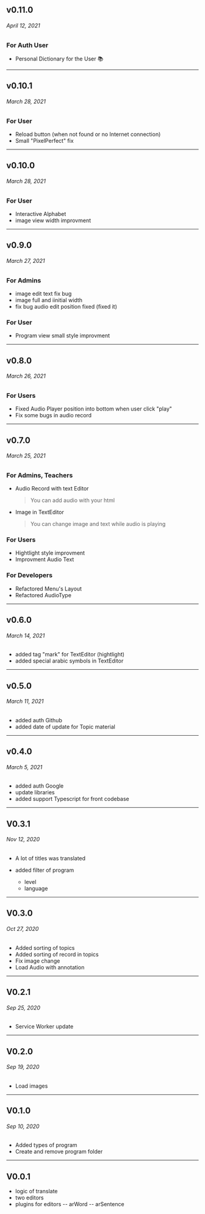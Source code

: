## v0.11.0

###### April 12, 2021

### For Auth User

- Personal Dictionary for the User 📚

---

## v0.10.1

###### March 28, 2021

### For User

- Reload button (when not found or no Internet connection)
- Small "PixelPerfect" fix

---

## v0.10.0

###### March 28, 2021

### For User

- Interactive Alphabet
- image view width improvment

---

## v0.9.0

###### March 27, 2021

### For Admins

- image edit text fix bug
- image full and iinitial width
- fix bug audio edit position fixed (fixed it)

### For User

- Program view small style improvment

---

## v0.8.0

###### March 26, 2021

### For Users

- Fixed Audio Player position into bottom when user click "play"
- Fix some bugs in audio record

---

## v0.7.0

###### March 25, 2021

### For Admins, Teachers

- Audio Record with text Editor
  > You can add audio with your html
- Image in TextEditor
  > You can change image and text while audio is playing

### For Users

- Hightlight style improvment
- Improvment Audio Text

### For Developers

- Refactored Menu's Layout
- Refactored AudioType

---

## v0.6.0

###### March 14, 2021

- added tag "mark" for TextEditor (hightlight)
- added special arabic symbols in TextEditor

---

## v0.5.0

###### March 11, 2021

- added auth Github
- added date of update for Topic material

---

## v0.4.0

###### March 5, 2021

- added auth Google
- update libraries
- added support Typescript for front codebase

---

## V0.3.1

###### Nov 12, 2020

- A lot of titles was translated
- added filter of program

  - level
  - language

---

## V0.3.0

###### Oct 27, 2020

- Added sorting of topics
- Added sorting of record in topics
- Fix image change
- Load Audio with annotation

---

## V0.2.1

###### Sep 25, 2020

- Service Worker update

---

## V0.2.0

###### Sep 19, 2020

- Load images

---

## V0.1.0

###### Sep 10, 2020

- Added types of program
- Create and remove program folder

---

## V0.0.1

- logic of translate
- two editors
- plugins for editors
  -- arWord
  -- arSentence
